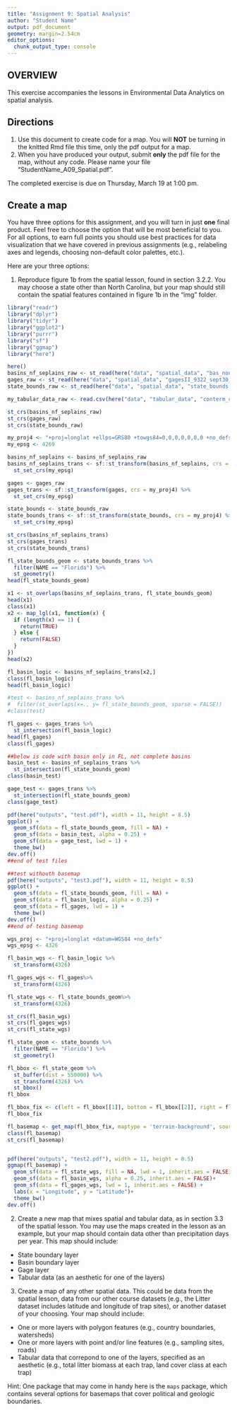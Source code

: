 ```yaml
---
title: "Assignment 9: Spatial Analysis"
author: "Student Name"
output: pdf_document
geometry: margin=2.54cm
editor_options: 
  chunk_output_type: console
---
```


## OVERVIEW

This exercise accompanies the lessons in Environmental Data Analytics on spatial analysis. 

## Directions
1. Use this document to create code for a map. You will **NOT** be turning in the knitted Rmd file this time, only the pdf output for a map.
2. When you have produced your output, submit **only** the pdf file for the map, without any code. Please name your file "StudentName_A09_Spatial.pdf".

The completed exercise is due on Thursday, March 19 at 1:00 pm.

## Create a map

You have three options for this assignment, and you will turn in just **one** final product. Feel free to choose the option that will be most beneficial to you. For all options, to earn full points you should use best practices for data visualization that we have covered in previous assignments (e.g., relabeling axes and legends, choosing non-default color palettes, etc.).

Here are your three options: 

1. Reproduce figure 1b from the spatial lesson, found in section 3.2.2. You may choose a state other than North Carolina, but your map should still contain the spatial features contained in figure 1b in the "img" folder. 

```r
library("readr")
library("dplyr")
library("tidyr")
library("ggplot2")
library("purrr")
library("sf")
library("ggmap")
library("here")

here()
basins_nf_seplains_raw <- st_read(here("data", "spatial_data", "bas_nonref_SEPlains.shp"))
gages_raw <- st_read(here("data", "spatial_data", "gagesII_9322_sept30_2011.shp"))
state_bounds_raw <- st_read(here("data", "spatial_data", "state_bounds.shp"))

my_tabular_data_raw <- read.csv(here("data", "tabular_data", "conterm_climate.txt"))

st_crs(basins_nf_seplains_raw)
st_crs(gages_raw)
st_crs(state_bounds_raw)

my_proj4 <- "+proj=longlat +ellps=GRS80 +towgs84=0,0,0,0,0,0,0 +no_defs"
my_epsg <- 4269

basins_nf_seplains <- basins_nf_seplains_raw
basins_nf_seplains_trans <- sf::st_transform(basins_nf_seplains, crs = my_proj4) %>%
  st_set_crs(my_epsg)

gages <- gages_raw
gages_trans <- sf::st_transform(gages, crs = my_proj4) %>%
  st_set_crs(my_epsg)

state_bounds <- state_bounds_raw
state_bounds_trans <- sf::st_transform(state_bounds, crs = my_proj4) %>%
  st_set_crs(my_epsg)

st_crs(basins_nf_seplains_trans)
st_crs(gages_trans)
st_crs(state_bounds_trans)

fl_state_bounds_geom <- state_bounds_trans %>%
  filter(NAME == "Florida") %>%
  st_geometry()
head(fl_state_bounds_geom)

x1 <- st_overlaps(basins_nf_seplains_trans, fl_state_bounds_geom)
head(x1)
class(x1)
x2 <- map_lgl(x1, function(x) {
  if (length(x) == 1) {
    return(TRUE)
  } else {
    return(FALSE)
  }
})
head(x2)

fl_basin_logic <- basins_nf_seplains_trans[x2,]
class(fl_basin_logic)
head(fl_basin_logic)

#test <- basins_nf_seplains_trans %>%
#  filter(st_overlaps(x=., y= fl_state_bounds_geom, sparse = FALSE))
#class(test)

fl_gages <- gages_trans %>%
  st_intersection(fl_basin_logic)
head(fl_gages) 
class(fl_gages)

##below is code with basin only in FL, not complete basins
basin_test <- basins_nf_seplains_trans %>%
  st_intersection(fl_state_bounds_geom)
class(basin_test)

gage_test <- gages_trans %>%
  st_intersection(fl_state_bounds_geom)
class(gage_test)

pdf(here("outputs", "test.pdf"), width = 11, height = 8.5)
ggplot() +
  geom_sf(data = fl_state_bounds_geom, fill = NA) +
  geom_sf(data = basin_test, alpha = 0.25) +
  geom_sf(data = gage_test, lwd = 1) +
  theme_bw()
dev.off()
##end of test files

##test withouth basemap
pdf(here("outputs", "test3.pdf"), width = 11, height = 8.5)
ggplot() +
  geom_sf(data = fl_state_bounds_geom, fill = NA) +
  geom_sf(data = fl_basin_logic, alpha = 0.25) +
  geom_sf(data = fl_gages, lwd = 1) +
  theme_bw()
dev.off()
##end of testing basemap

wgs_proj <- "+proj=longlat +datum=WGS84 +no_defs"
wgs_epsg <- 4326

fl_basin_wgs <- fl_basin_logic %>%
  st_transform(4326)

fl_gages_wgs <- fl_gages%>%
  st_transform(4326) 

fl_state_wgs <- fl_state_bounds_geom%>%
  st_transform(4326) 

st_crs(fl_basin_wgs)
st_crs(fl_gages_wgs)
st_crs(fl_state_wgs)

fl_state_geom <- state_bounds %>%
  filter(NAME == "Florida") %>%
  st_geometry()

fl_bbox <- fl_state_geom %>%
  st_buffer(dist = 550000) %>% 
  st_transform(4326) %>%
  st_bbox()
fl_bbox

fl_bbox_fix <- c(left = fl_bbox[[1]], bottom = fl_bbox[[2]], right = fl_bbox[[3]], top = fl_bbox[[4]])
fl_bbox_fix

fl_basemap <- get_map(fl_bbox_fix, maptype = 'terrain-background', source = 'stamen', zoom = 8)
class(fl_basemap)
st_crs(fl_basemap)


pdf(here("outputs", "test2.pdf"), width = 11, height = 8.5)
ggmap(fl_basemap) +
  geom_sf(data = fl_state_wgs, fill = NA, lwd = 1, inherit.aes = FALSE)+
  geom_sf(data = fl_basin_wgs, alpha = 0.25, inherit.aes = FALSE)+
  geom_sf(data = fl_gages_wgs, lwd = 1, inherit.aes = FALSE) +
  labs(x = "Longitude", y = "Latitude")+
  theme_bw()
dev.off()

```



2. Create a new map that mixes spatial and tabular data, as in section 3.3 of the spatial lesson. You may use the maps created in the lesson as an example, but your map should contain data other than precipitation days per year. This map should include: 

* State boundary layer
* Basin boundary layer
* Gage layer
* Tabular data (as an aesthetic for one of the layers)

3. Create a map of any other spatial data. This could be data from the spatial lesson, data from our other course datasets (e.g., the Litter dataset includes latitude and longitude of trap sites), or another dataset of your choosing.  Your map should include: 

* One or more layers with polygon features (e.g., country boundaries, watersheds)
* One or more layers with point and/or line features (e.g., sampling sites, roads)
* Tabular data that correpond to one of the layers, specified as an aesthetic (e.g., total litter biomass at each trap, land cover class at each trap)

Hint: One package that may come in handy here is the `maps` package, which contains several options for basemaps that cover political and geologic boundaries.